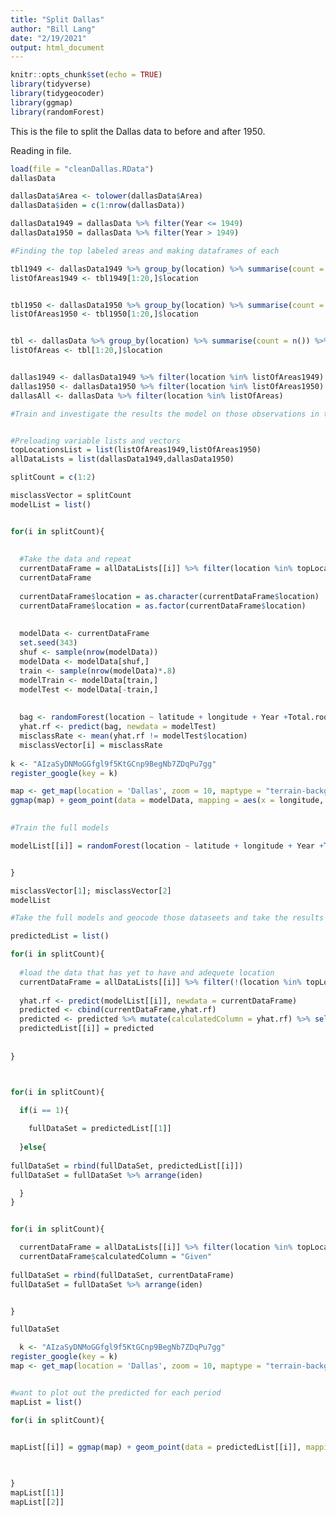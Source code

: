```yaml
---
title: "Split Dallas"
author: "Bill Lang"
date: "2/19/2021"
output: html_document
---
```


```r
knitr::opts_chunk$set(echo = TRUE)
library(tidyverse)
library(tidygeocoder)
library(ggmap)
library(randomForest)
```


This is the file to split the Dallas data to before and after 1950.

Reading in file.

```r
load(file = "cleanDallas.RData")
dallasData
```

```r
dallasData$Area <- tolower(dallasData$Area)
dallasData$iden = c(1:nrow(dallasData))

dallasData1949 = dallasData %>% filter(Year <= 1949)
dallasData1950 = dallasData %>% filter(Year > 1949)

#Finding the top labeled areas and making dataframes of each

tbl1949 <- dallasData1949 %>% group_by(location) %>% summarise(count = n()) %>% arrange(desc(count)) %>% filter(location != "")
listOfAreas1949 <- tbl1949[1:20,]$location


tbl1950 <- dallasData1950 %>% group_by(location) %>% summarise(count = n()) %>% arrange(desc(count))%>% filter(location != "")
listOfAreas1950 <- tbl1950[1:20,]$location


tbl <- dallasData %>% group_by(location) %>% summarise(count = n()) %>% arrange(desc(count))%>% filter(location != "")
listOfAreas <- tbl[1:20,]$location


dallas1949 <- dallasData1949 %>% filter(location %in% listOfAreas1949)
dallas1950 <- dallasData1950 %>% filter(location %in% listOfAreas1950)
dallasAll <- dallasData %>% filter(location %in% listOfAreas)
```


```r
#Train and investigate the results the model on those observations in the top 20 selected 


#Preloading variable lists and vectors
topLocationsList = list(listOfAreas1949,listOfAreas1950)
allDataLists = list(dallasData1949,dallasData1950)

splitCount = c(1:2)

misclassVector = splitCount
modelList = list()


for(i in splitCount){
  
   
  #Take the data and repeat 
  currentDataFrame = allDataLists[[i]] %>% filter(location %in% topLocationsList[[i]])
  currentDataFrame
  
  currentDataFrame$location = as.character(currentDataFrame$location)
  currentDataFrame$location = as.factor(currentDataFrame$location)
  
  
  modelData <- currentDataFrame 
  set.seed(343)
  shuf <- sample(nrow(modelData))
  modelData <- modelData[shuf,]
  train <- sample(nrow(modelData)*.8)
  modelTrain <- modelData[train,]
  modelTest <- modelData[-train,]
  
  
  bag <- randomForest(location ~ latitude + longitude + Year +Total.rooms.estimation , data = modelTrain, ntree = 1000, importance = TRUE)
  yhat.rf <- predict(bag, newdata = modelTest)
  misclassRate <- mean(yhat.rf != modelTest$location)
  misclassVector[i] = misclassRate
  
k <- "AIzaSyDNMoGGfgl9f5KtGCnp9BegNb7ZDqPu7gg"
register_google(key = k)

map <- get_map(location = 'Dallas', zoom = 10, maptype = "terrain-background", source = 'google', color = 'color')
ggmap(map) + geom_point(data = modelData, mapping = aes(x = longitude, y = latitude, color = factor(location)), size = 0.1) + theme(legend.position = "none")
  

#Train the full models

modelList[[i]] = randomForest(location ~ latitude + longitude + Year +Total.rooms.estimation , data = modelData, ntree = 1000, mtry = 2, importance = TRUE)


}

misclassVector[1]; misclassVector[2]
modelList


```






```r
#Take the full models and geocode those dataseets and take the results not in them

predictedList = list()

for(i in splitCount){
  
  #load the data that has yet to have and adequete location
  currentDataFrame = allDataLists[[i]] %>% filter(!(location %in% topLocationsList[[i]]))
  
  yhat.rf <- predict(modelList[[i]], newdata = currentDataFrame)
  predicted <- cbind(currentDataFrame,yhat.rf)
  predicted <- predicted %>% mutate(calculatedColumn = yhat.rf) %>% select(-yhat.rf)
  predictedList[[i]] = predicted
  
  
}



for(i in splitCount){

  if(i == 1){
    
    fullDataSet = predictedList[[1]]
    
  }else{
  
fullDataSet = rbind(fullDataSet, predictedList[[i]]) 
fullDataSet = fullDataSet %>% arrange(iden)

  }
}


for(i in splitCount){

  currentDataFrame = allDataLists[[i]] %>% filter(location %in% topLocationsList[[i]])
  currentDataFrame$calculatedColumn = "Given"
  
fullDataSet = rbind(fullDataSet, currentDataFrame) 
fullDataSet = fullDataSet %>% arrange(iden)


}

fullDataSet

```

```r

  k <- "AIzaSyDNMoGGfgl9f5KtGCnp9BegNb7ZDqPu7gg"
register_google(key = k)
map <- get_map(location = 'Dallas', zoom = 10, maptype = "terrain-background", source = 'google', color = 'color')


#want to plot out the predicted for each period
mapList = list()

for(i in splitCount){
  

mapList[[i]] = ggmap(map) + geom_point(data = predictedList[[i]], mapping = aes(x = longitude, y = latitude, color = factor(calculatedColumn)), size = 0.1) + theme(legend.position = "none")

  

}
mapList[[1]]
mapList[[2]]
```


